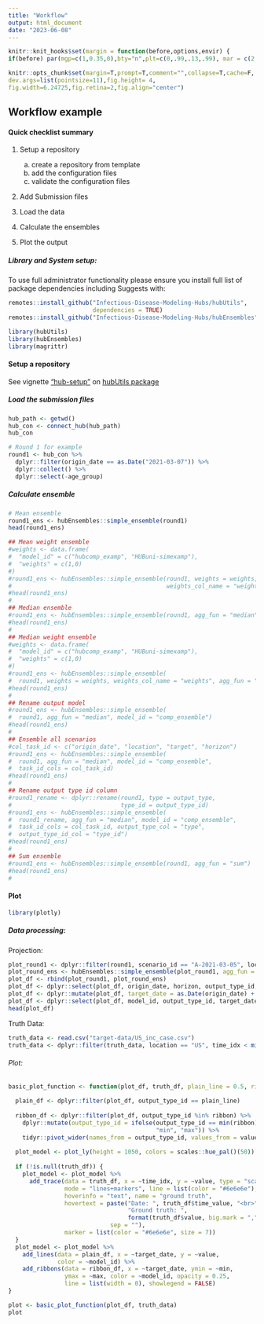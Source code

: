 ```yaml
---
title: "Workflow"
output: html_document
date: "2023-06-08"
---
```


```r
knitr::knit_hooks$set(margin = function(before,options,envir) {
if(before) par(mgp=c(1,0.35,0),bty="n",plt=c(0,.99,.13,.99), mar = c(2,2,3,2), xpd = TRUE) else NULL })

knitr::opts_chunk$set(margin=T,prompt=T,comment="",collapse=T,cache=F, bty="n",
dev.args=list(pointsize=11),fig.height= 4,
fig.width=6.24725,fig.retina=2,fig.align="center")
```

## Workflow example

#### Quick checklist summary

1. Setup a repository

    a. create a repository from template
    b. add the configuration files
    c. validate the configuration files
  
  
2. Add Submission files 

3. Load the data

4. Calculate the ensembles

5. Plot the output

##### Library and System setup:

To use full administrator functionality please ensure you install full list of package dependencies including Suggests with:
```r
remotes::install_github("Infectious-Disease-Modeling-Hubs/hubUtils",
                        dependencies = TRUE)
remotes::install_github("Infectious-Disease-Modeling-Hubs/hubEnsembles")
```

```r
library(hubUtils)
library(hubEnsembles)
library(magrittr)
```

#### Setup a repository

See vignette 
["hub-setup"](https://github.com/Infectious-Disease-Modeling-Hubs/hubUtils/blob/main/vignettes/articles/hub-setup.Rmd) 
on 
[hubUtils package](https://github.com/Infectious-Disease-Modeling-Hubs/hubUtils/tree/main)

  
##### Load the submission files

```r
hub_path <- getwd()
hub_con <- connect_hub(hub_path)
hub_con

# Round 1 for example
round1 <- hub_con %>% 
  dplyr::filter(origin_date == as.Date("2021-03-07")) %>% 
  dplyr::collect() %>% 
  dplyr::select(-age_group)
```

##### Calculate ensemble

```r
# Mean ensemble
round1_ens <- hubEnsembles::simple_ensemble(round1)
head(round1_ens)

## Mean weight ensemble
#weights <- data.frame(
#  "model_id" = c("hubcomp_examp", "HUBuni-simexamp"),
#  "weights" = c(1,0)
#)
#round1_ens <- hubEnsembles::simple_ensemble(round1, weights = weights, 
#                                            weights_col_name = "weights")
#head(round1_ens)
#
## Median ensemble
#round1_ens <- hubEnsembles::simple_ensemble(round1, agg_fun = "median")
#head(round1_ens)
#
## Median weight ensemble
#weights <- data.frame(
#  "model_id" = c("hubcomp_examp", "HUBuni-simexamp"),
#  "weights" = c(1,0)
#)
#round1_ens <- hubEnsembles::simple_ensemble(
#  round1, weights = weights, weights_col_name = "weights", agg_fun = "median")
#head(round1_ens)
#
## Rename output model
#round1_ens <- hubEnsembles::simple_ensemble(
#  round1, agg_fun = "median", model_id = "comp_ensemble")
#head(round1_ens)
#
## Ensemble all scenarios
#col_task_id <- c("origin_date", "location", "target", "horizon")
#round1_ens <- hubEnsembles::simple_ensemble(
#  round1, agg_fun = "median", model_id = "comp_ensemble", 
#  task_id_cols = col_task_id)
#head(round1_ens)
#
## Rename output type id column
#round1_rename <- dplyr::rename(round1, type = output_type, 
#                               type_id = output_type_id)
#round1_ens <- hubEnsembles::simple_ensemble(
#  round1_rename, agg_fun = "median", model_id = "comp_ensemble", 
#  task_id_cols = col_task_id, output_type_col = "type", 
#  output_type_id_col = "type_id")
#head(round1_ens)
#
## Sum ensemble
#round1_ens <- hubEnsembles::simple_ensemble(round1, agg_fun = "sum")
#head(round1_ens)
#
```


#### Plot

```r
library(plotly)
```

##### Data processing:

Projection:

```r
plot_round1 <- dplyr::filter(round1, scenario_id == "A-2021-03-05", location == "US", target == "inc case", output_type_id %in% c(0.975, 0.025, 0.5))
plot_round_ens <- hubEnsembles::simple_ensemble(plot_round1, agg_fun = "median")
plot_df <- rbind(plot_round1, plot_round_ens)
plot_df <- dplyr::select(plot_df, origin_date, horizon, output_type_id, value, model_id)
plot_df <- dplyr::mutate(plot_df, target_date = as.Date(origin_date) + (horizon * 7) - 1)
plot_df <- dplyr::select(plot_df, model_id, output_type_id, target_date, value)
head(plot_df)
```

Truth Data:

```r
truth_data <- read.csv("target-data/US_inc_case.csv")
truth_data <- dplyr::filter(truth_data, location == "US", time_idx < min(plot_df$target_date))
```

###### Plot: 

```r
basic_plot_function <- function(plot_df, truth_df, plain_line = 0.5, ribbon = c(0.975, 0.025)) {
  
  plain_df <- dplyr::filter(plot_df, output_type_id == plain_line) 
  
  ribbon_df <- dplyr::filter(plot_df, output_type_id %in% ribbon) %>%
    dplyr::mutate(output_type_id = ifelse(output_type_id == min(ribbon), 
                                          "min", "max")) %>% 
    tidyr::pivot_wider(names_from = output_type_id, values_from = value)
  
  plot_model <- plot_ly(height = 1050, colors = scales::hue_pal()(50)) 
  
  if (!is.null(truth_df)) {
    plot_model <- plot_model %>% 
      add_trace(data = truth_df, x = ~time_idx, y = ~value, type = "scatter",
                mode = "lines+markers", line = list(color = "#6e6e6e"),
                hoverinfo = "text", name = "ground truth",
                hovertext = paste("Date: ", truth_df$time_value, "<br>", 
                                  "Ground truth: ", 
                                  format(truth_df$value, big.mark = ","), 
                             sep = ""), 
                marker = list(color = "#6e6e6e", size = 7))
  }
  plot_model <- plot_model %>% 
    add_lines(data = plain_df, x = ~target_date, y = ~value, 
              color = ~model_id) %>% 
    add_ribbons(data = ribbon_df, x = ~target_date, ymin = ~min, 
                ymax = ~max, color = ~model_id, opacity = 0.25, 
                line = list(width = 0), showlegend = FALSE)
}
```

```r
plot <- basic_plot_function(plot_df, truth_data)
plot
```
